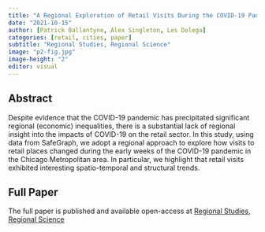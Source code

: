 ```yaml
---
title: "A Regional Exploration of Retail Visits During the COVID-19 Pandemic"
date: "2021-10-15"
author: [Patrick Ballantyne, Alex Singleton, Les Dolega]
categories: [retail, cities, paper]
subtitle: "Regional Studies, Regional Science"
image: "p2-fig.jpg"
image-height: "2"
editor: visual
---
```


## Abstract

Despite evidence that the COVID-19 pandemic has precipitated significant regional (economic) inequalities, there is a substantial lack of regional insight into the impacts of COVID-19 on the retail sector. In this study, using data from SafeGraph, we adopt a regional approach to explore how visits to retail places changed during the early weeks of the COVID-19 pandemic in the Chicago Metropolitan area. In particular, we highlight that retail visits exhibited interesting spatio-temporal and structural trends.

## Full Paper

The full paper is published and available open-access at [Regional Studies, Regional Science](https://www.tandfonline.com/doi/full/10.1080/21681376.2021.1973548)
